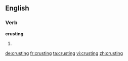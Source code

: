 ==English==

===Verb===
'''crusting'''

# {{present participle of|crust}}

[[de:crusting]]
[[fr:crusting]]
[[ta:crusting]]
[[vi:crusting]]
[[zh:crusting]]